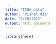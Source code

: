 ```yaml
---
title: "TCGA_data"
author: "Vishal Oza"
date: "8/20/2021"
output: html_document
---
```


```r
library(here)
```

```r

```

